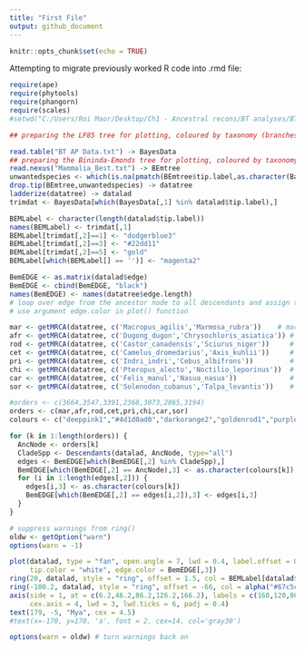 ```yaml
---
title: "First File"
output: github_document
---
```


```r
knitr::opts_chunk$set(echo = TRUE)
```

Attempting to migrate previously worked R code into .rmd file:
```r
require(ape)
require(phytools)
require(phangorn)
require(scales)
#setwd("C:/Users/Roi Maor/Desktop/Ch1 - Ancestral recons/BT analyses/BT workspace") # may not be the original folder used in this code

## preparing the LF85 tree for plotting, coloured by taxonomy (branches) and activity pattern (perimeter)

read.table("BT AP Data.txt") -> BayesData
## preparing the Bininda-Emonds tree for plotting, coloured by taxonomy (branches) and activity pattern (perimeter)
read.nexus("Mammalia_Best.txt") -> BEmtree
unwantedspecies <- which(is.na(pmatch(BEmtree$tip.label,as.character(BayesData[,1]))) == TRUE) 
drop.tip(BEmtree,unwantedspecies) -> datatree
ladderize(datatree) -> datalad
trimdat <- BayesData[which(BayesData[,1] %in% datalad$tip.label),] 

BEMLabel <- character(length(datalad$tip.label))
names(BEMLabel) <- trimdat[,1]
BEMLabel[trimdat[,2]==1] <- "dodgerblue3"
BEMLabel[trimdat[,2]==3] <- "#22dd11"
BEMLabel[trimdat[,2]==5] <- "gold"
BEMLabel[which(BEMLabel[] == '')] <- "magenta2" 

BemEDGE <- as.matrix(datalad$edge)
BemEDGE <- cbind(BemEDGE, "black")
names(BemEDGE) <- names(datatree$edge.length)
# loop over edge from the ancestor node to all descendants and assign the order's colour
# use argument edge.color in plot() function

mar <- getMRCA(datatree, c('Macropus_agilis','Marmosa_rubra'))    # marsupials
afr <- getMRCA(datatree, c('Dugong_dugon','Chrysochloris_asiatica')) # afrotheria
rod <- getMRCA(datatree, c('Castor_canadensis','Sciurus_niger'))     # Rodentia
cet <- getMRCA(datatree, c('Camelus_dromedarius','Axis_kuhlii'))     # Cetartiodactyla
pri <- getMRCA(datatree, c('Indri_indri','Cebus_albifrons'))         # Primates
chi <- getMRCA(datatree, c('Pteropus_alecto','Noctilio_leporinus'))  # Chiroptera
car <- getMRCA(datatree, c('Felis_manul','Nasua_nasua'))             # Carnivora
sor <- getMRCA(datatree, c('Solenodon_cubanus','Talpa_levantis'))    # Soricomorpha

#orders <- c(3664,3547,3391,2368,3073,2865,3194)
orders <- c(mar,afr,rod,cet,pri,chi,car,sor)
colours <- c("deeppink1","#4d1d0ad0","darkorange2","goldenrod1","purple4","blue","gray60","green4")

for (k in 1:length(orders)) {
  AncNode <- orders[k]
  CladeSpp <- Descendants(datalad, AncNode, type="all")
  edges <- BemEDGE[which(BemEDGE[,2] %in% CladeSpp),]
  BemEDGE[which(BemEDGE[,2] == AncNode),3] <- as.character(colours[k]) ## colouring the order root branch
  for (i in 1:length(edges[,2])) {
    edges[i,3] <- as.character(colours[k])
    BemEDGE[which(BemEDGE[,2] == edges[i,2]),3] <- edges[i,3]
  }
} 

# suppress warnings from ring()
oldw <- getOption("warn")
options(warn = -1)

plot(datalad, type = "fan", open.angle = 7, lwd = 0.4, label.offset = 0.4, cex = 0.3, show.tip.label = TRUE, 
     tip.color = "white", edge.color = BemEDGE[,3])
ring(20, datalad, style = "ring", offset = 1.5, col = BEMLabel[datalad$tip.label])
ring(-100.2, datalad, style = "ring", offset = -66, col = alpha("#67c5ca", 0.25))
axis(side = 1, at = c(6.2,46.2,86.2,126.2,166.2), labels = c(160,120,80,40,0), tick = TRUE, pos = -0.3, 
     cex.axis = 4, lwd = 3, lwd.ticks = 6, padj = 0.4) 
text(179, -5, "Mya", cex = 4.5)
#text(x=-170, y=170, 'a', font = 2, cex=14, col='gray30')

options(warn = oldw) # turn warnings back on
```
